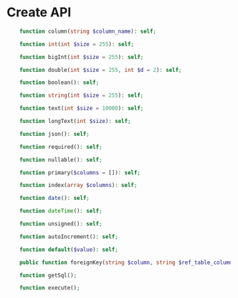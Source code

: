# Create API

```php
	function column(string $column_name): self;

    function int(int $size = 255): self;

    function bigInt(int $size = 255): self;

    function double(int $size = 255, int $d = 2): self;

    function boolean(): self;

    function string(int $size = 255): self;

    function text(int $size = 10000): self;

    function longText(int $size): self;

	function json(): self;

    function required(): self;

	function nullable(): self;

    function primary($columns = []): self;

    function index(array $columns): self;

    function date(): self;

    function dateTime(): self;

    function unsigned(): self;

    function autoIncrement(): self;

    function default($value): self;

    public function foreignKey(string $column, string $ref_table_column, string $on_delete = null): self;

    function getSql();

    function execute();
```
